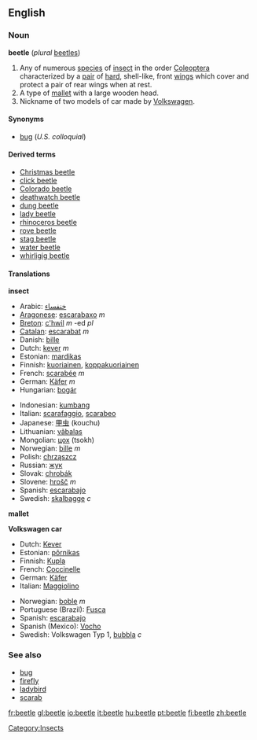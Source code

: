 ==English==
===Noun===
{{wikipedia}}
'''beetle''' (''plural'' [[beetles]])
#Any of numerous [[species]] of [[insect]] in the order [[Coleoptera]] characterized by a [[pair]] of [[hard]], shell-like, front [[wing]]s which cover and protect a pair of rear wings when at rest.
#A type of [[mallet]] with a large wooden head.
#<!--capitalised?-->Nickname of two models of car made by [[w:Volkswagen|Volkswagen]].

====Synonyms====
*[[bug]]<!--capitalised in car sense?--> (''U.S. colloquial'')

====Derived terms====
*[[Christmas beetle]]
*[[click beetle]]
*[[Colorado beetle]]
*[[deathwatch beetle]]
*[[dung beetle]]
*[[lady beetle]]
*[[rhinoceros beetle]]
*[[rove beetle]]
*[[stag beetle]]
*[[water beetle]]
*[[whirligig beetle]]

====Translations====
'''insect'''
{{top}}
*Arabic: [[خنفساء]]
*[[Aragonese]]: [[escarabaxo]] ''m''
*[[Breton]]: [[c'hwil]] ''m'' -ed ''pl''
*[[Catalan]]: [[escarabat]] ''m''
*Danish: [[bille]]
*Dutch: [[kever]] ''m''
*Estonian: [[mardikas]]
*Finnish: [[kuoriainen]], [[koppakuoriainen]]
*French: [[scarabée]] ''m''
*German: [[Käfer]] ''m''
*Hungarian: [[bogár]]
{{mid}}
*Indonesian: [[kumbang]]
*Italian: [[scarafaggio]], [[scarabeo]]
*Japanese: [[甲虫]] (kouchu)
*Lithuanian: [[vãbalas]]
*Mongolian: [[цох]] (tsokh)
*Norwegian: [[bille]] ''m''
*Polish: [[chrząszcz]]
*Russian: [[жук]]
*Slovak: [[chrobák]]
*Slovene: [[hrošč]] ''m''
*Spanish: [[escarabajo]]
*Swedish: [[skalbagge]] ''c''
{{bottom}}
'''mallet'''
{{top}}
{{mid}}
{{bottom}}

'''Volkswagen car'''
{{top}}
*Dutch: [[Kever]]
*Estonian: [[põrnikas]]
*Finnish: [[Kupla]]
*French: [[Coccinelle]]
*German: [[Käfer]]
*Italian: [[Maggiolino]]
{{mid}}
*Norwegian: [[boble]] ''m''
*Portuguese (Brazil): [[Fusca]]
*Spanish: [[escarabajo]]
*Spanish (Mexico): [[Vocho]]
*Swedish: Volkswagen Typ 1, [[bubbla]] ''c'' <!--"bubbla" to be confirmed-->
{{bottom}}

===See also===
*[[bug]]
*[[firefly]]
*[[ladybird]]
*[[scarab]]

[[Category:Insects]]

[[fr:beetle]]
[[gl:beetle]]
[[io:beetle]]
[[it:beetle]]
[[hu:beetle]]
[[pt:beetle]]
[[fi:beetle]]
[[zh:beetle]]
